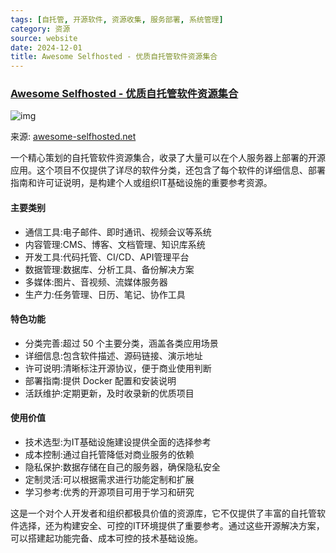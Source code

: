 ```yaml
---
tags: [自托管, 开源软件, 资源收集, 服务部署, 系统管理]
category: 资源
source: website
date: 2024-12-01
title: Awesome Selfhosted - 优质自托管软件资源集合
---
```


### [Awesome Selfhosted - 优质自托管软件资源集合](https://awesome-selfhosted.net/)

![img](https://img.mengpeng.tech/i/2024/12/07/67544169e52cd.webp)

来源: [awesome-selfhosted.net](https://awesome-selfhosted.net/)

一个精心策划的自托管软件资源集合，收录了大量可以在个人服务器上部署的开源应用。这个项目不仅提供了详尽的软件分类，还包含了每个软件的详细信息、部署指南和许可证说明，是构建个人或组织IT基础设施的重要参考资源。

#### 主要类别
- 通信工具:电子邮件、即时通讯、视频会议等系统
- 内容管理:CMS、博客、文档管理、知识库系统
- 开发工具:代码托管、CI/CD、API管理平台
- 数据管理:数据库、分析工具、备份解决方案
- 多媒体:图片、音视频、流媒体服务器
- 生产力:任务管理、日历、笔记、协作工具

#### 特色功能
- 分类完善:超过 50 个主要分类，涵盖各类应用场景
- 详细信息:包含软件描述、源码链接、演示地址
- 许可说明:清晰标注开源协议，便于商业使用判断
- 部署指南:提供 Docker 配置和安装说明
- 活跃维护:定期更新，及时收录新的优质项目

#### 使用价值
- 技术选型:为IT基础设施建设提供全面的选择参考
- 成本控制:通过自托管降低对商业服务的依赖
- 隐私保护:数据存储在自己的服务器，确保隐私安全
- 定制灵活:可以根据需求进行功能定制和扩展
- 学习参考:优秀的开源项目可用于学习和研究

这是一个对个人开发者和组织都极具价值的资源库，它不仅提供了丰富的自托管软件选择，还为构建安全、可控的IT环境提供了重要参考。通过这些开源解决方案，可以搭建起功能完备、成本可控的技术基础设施。 